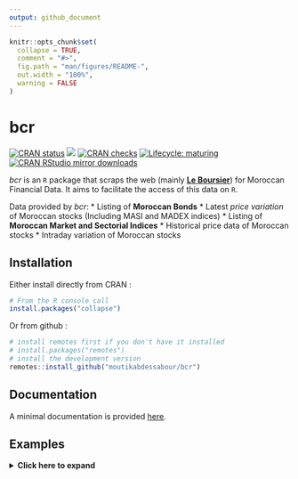 ```yaml
---
output: github_document
---
```


<!-- README.md is generated from README.Rmd. Please edit that file -->

```r
knitr::opts_chunk$set(
  collapse = TRUE,
  comment = "#>",
  fig.path = "man/figures/README-",
  out.width = "100%",
  warning = FALSE
)
```

# bcr

<!-- badges: start -->
[![CRAN status](https://www.r-pkg.org/badges/version/tidytable)](https://cran.r-project.org/package=bcr)
[![](https://img.shields.io/badge/dev%20-0.1.0-green.svg)](https://github.com/moutikabdessabour/bcr)
[![CRAN checks](https://cranchecks.info/badges/worst/bcr)](https://cran.r-project.org/web/checks/check_results_bcr.html)
[![Lifecycle: maturing](https://img.shields.io/badge/lifecycle-maturing-blue.svg)](https://www.tidyverse.org/lifecycle/#maturing)
[![CRAN RStudio mirror downloads](https://cranlogs.r-pkg.org/badges/last-month/bcr?color=grey)](https://moutikabdessabour.github.io/bcr/)
<!-- badges: end -->

*bcr* is an `R` package that scraps the web (mainly [**Le Boursier**](leboursier.ma)) for Moroccan Financial Data. It aims to facilitate the access of this data on `R`.

Data provided by *bcr*:
*  Listing of **Moroccan Bonds**
*  Latest *price variation* of Moroccan stocks (Including MASI and MADEX indices)
*  Listing of **Moroccan Market and Sectorial Indices**
*  Historical price data of Moroccan stocks
*  Intraday variation of Moroccan stocks


## Installation
Either install directly from CRAN :
```r
# From the R console call
install.packages("collapse")
```
Or from github :
```r
# install remotes first if you don't have it installed
# install.packages("remotes")
# install the development version
remotes::install_github("moutikabdessabour/bcr")
```
## Documentation
A minimal documentation is provided [here](moutikabdessabour.github.io/bcr/reference/index.html).

## Examples

<details>
  <summary><b><a style="cursor: pointer;">Click here to expand </a></b> </summary>
  
``` r
library(collapse)
data("iris")            # iris dataset in base R
v <- iris$Sepal.Length  # Vector
d <- num_vars(iris)     # Saving numeric variables (could also be a matrix, statistical functions are S3 generic)
g <- iris$Species       # Grouping variable (could also be a list of variables)

## Advanced Statistical Programming -----------------------------------------------------------------------------

# Simple (column-wise) statistics...
fmedian(v)                       # Vector
fsd(qM(d))                       # Matrix (qM is a faster as.matrix)
fmode(d)                         # data.frame
fmean(qM(d), drop = FALSE)       # Still a matrix
fmax(d, drop = FALSE)            # Still a data.frame

# Fast grouped and/or weighted statistics
w <- abs(rnorm(fnrow(iris)))
fmedian(d, w = w)                 # Simple weighted statistics
fnth(d, 0.75, g)                  # Grouped statistics (grouped third quartile)
fmedian(d, g, w)                  # Groupwise-weighted statistics
fsd(v, g, w)                      # Similarly for vectors
fmode(qM(d), g, w, ties = "max")  # Or matrices (grouped and weighted maximum mode) ...

# A fast set of data manipulation functions allows complex piped programming at high speeds
library(magrittr)                            # Pipe operators
iris %>% fgroup_by(Species) %>% fNdistinct   # Grouped distinct value counts
iris %>% fgroup_by(Species) %>% fmedian(w)   # Weighted group medians 
iris %>% add_vars(w) %>%                     # Adding weight vector to dataset
  fsubset(Sepal.Length < fmean(Sepal.Length), Species, Sepal.Width:w) %>% # Fast selecting and subsetting
  fgroup_by(Species) %>%                     # Grouping (efficiently creates a grouped tibble)
  fvar(w) %>%                                # Frequency-weighted group-variance, default (keep.w = TRUE)  
  roworder(sum.w)                            # also saves group weights in a column called 'sum.w'

# Can also use dplyr (but dplyr manipulation verbs are a lot slower)
library(dplyr)
iris %>% add_vars(w) %>% 
  filter(Sepal.Length < fmean(Sepal.Length)) %>% 
  select(Species, Sepal.Width:w) %>% 
  group_by(Species) %>% 
  fvar(w) %>% arrange(sum.w)

## Advanced Aggregation -----------------------------------------------------------------------------------------

collap(iris, Sepal.Length + Sepal.Width ~ Species, fmean)  # Simple aggregation using the mean..
collap(iris, ~ Species, list(fmean, fmedian, fmode))       # Multiple functions applied to each column
add_vars(iris) <- w                                        # Adding weights, return in long format..
collap(iris, ~ Species, list(fmean, fmedian, fmode), w = ~ w, return = "long")

# Generate some additional logical data
settransform(iris, AWMSL = Sepal.Length > fmedian(Sepal.Length, w = w), 
                   AWMSW = Sepal.Width > fmedian(Sepal.Width, w = w))

# Multi-type data aggregation: catFUN applies to all categorical columns (here AMWSW)
collap(iris, ~ Species + AWMSL, list(fmean, fmedian, fmode), 
       catFUN = fmode, w = ~ w, return = "long")

# Custom aggregation gives the greatest possible flexibility: directly mapping functions to columns
collap(iris, ~ Species + AWMSL, 
       custom = list(fmean = 2:3, fsd = 3:4, fmode = "AWMSL"), w = ~ w, 
       wFUN = list(fsum, fmin, fmax), # Here also aggregating the weight vector with 3 different functions
       keep.col.order = FALSE)        # Column order not maintained -> grouping and weight variables first

# Can also use grouped tibble: weighted median for numeric, weighted mode for categorical columns
iris %>% fgroup_by(Species, AWMSL) %>% collapg(fmedian, fmode, w = w)

## Advanced Transformations -------------------------------------------------------------------------------------

# All Fast Statistical Functions have a TRA argument, supporting 10 different replacing and sweeping operations
fmode(d, TRA = "replace")     # Replacing values with the mode
fsd(v, TRA = "/")             # dividing by the overall standard deviation (scaling)
fsum(d, TRA = "%")            # Computing percentages
fsd(d, g, TRA = "/")          # Grouped scaling
fmin(d, g, TRA = "-")         # Setting the minimum value in each species to 0
ffirst(d, g, TRA = "%%")      # Taking modulus of first value in each species
fmedian(d, g, w, "-")         # Groupwise centering by the weighted median
fnth(d, 0.95, g, w, "%")      # Expressing data in percentages of the weighted species-wise 95th percentile
fmode(d, g, w, "replace",     # Replacing data by the species-wise weighted minimum-mode
      ties = "min")

# TRA() can also be called directly to replace or sweep with a matching set of computed statistics
TRA(v, sd(v), "/")                       # Same as fsd(v, TRA = "/")
TRA(d, fmedian(d, g, w), "-", g)         # Same as fmedian(d, g, w, "-")
TRA(d, BY(d, g, quantile, 0.95), "%", g) # Same as fnth(d, 0.95, g, TRA = "%") (apart from quantile algorithm)

# For common uses, there are some faster and more advanced functions
fbetween(d, g)                           # Grouped averaging [same as fmean(d, g, TRA = "replace") but faster]
fwithin(d, g)                            # Grouped centering [same as fmean(d, g, TRA = "-") but faster]
fwithin(d, g, w)                         # Grouped and weighted centering [same as fmean(d, g, w, "-")]
fwithin(d, g, w, theta = 0.76)           # Quasi-centering i.e. d - theta*fbetween(d, g, w)
fwithin(d, g, w, mean = "overall.mean")  # Preserving the overall weighted mean of the data

fscale(d)                                # Scaling and centering (default mean = 0, sd = 1)
fscale(d, mean = 5, sd = 3)              # Custom scaling and centering
fscale(d, mean = FALSE, sd = 3)          # Mean preserving scaling
fscale(d, g, w)                          # Grouped and weighted scaling and centering
fscale(d, g, w, mean = "overall.mean",   # Setting group means to overall weighted mean,
       sd = "within.sd")                 # and group sd's to fsd(fwithin(d, g, w), w = w)

get_vars(iris, 1:2)                      # Use get_vars for fast selecting data.frame columns, gv is shortcut
fHDbetween(gv(iris, 1:2), gv(iris, 3:5)) # Linear prediction with factors and continuous covariates
fHDwithin(gv(iris, 1:2), gv(iris, 3:5))  # Linear partialling out factors and continuous covariates

# This again opens up new possibilities for data manipulation...
iris %>%  
  ftransform(ASWMSL = Sepal.Length > fmedian(Sepal.Length, Species, w, "replace")) %>%
  fgroup_by(ASWMSL) %>% collapg(w = w, keep.col.order = FALSE)

iris %>% fgroup_by(Species) %>% num_vars %>% fwithin(w)  # Weighted demeaning


## Time Series and Panel Series ---------------------------------------------------------------------------------

flag(AirPassengers, -1:3)                      # A sequence of lags and leads
EuStockMarkets %>%                             # A sequence of first and second seasonal differences
  fdiff(0:1 * frequency(.), 1:2)  
fdiff(EuStockMarkets, rho = 0.95)              # Quasi-difference [x - rho*flag(x)]
fdiff(EuStockMarkets, log = TRUE)              # Log-difference [log(x/flag(x))]
EuStockMarkets %>% fgrowth(c(1, frequency(.))) # Ordinary and seasonal growth rate
EuStockMarkets %>% fgrowth(logdiff = TRUE)     # Log-difference growth rate [log(x/flag(x))*100]

# Creating panel data
pdata <- EuStockMarkets %>% list(`A` = ., `B` = .) %>% 
         unlist2d(idcols = "Id", row.names = "Time")  

L(pdata, -1:3, ~Id, ~Time)                   # Sequence of fully identified panel-lags (L is operator for flag) 
pdata %>% fgroup_by(Id) %>% flag(-1:3, Time) # Same thing..

# collapse supports pseries and pdata.frame's, provided by the plm package
pdata <- plm::pdata.frame(pdata, index = c("Id", "Time"))         
L(pdata, -1:3)          # Same as above, ...
psacf(pdata)            # Multivariate panel-ACF
psmat(pdata) %>% plot   # 3D-array of time series from panel data + plotting

HDW(pdata)              # This projects out id and time fixed effects.. (HDW is operator for fHDwithin)
W(pdata, effect = "Id") # Only Id effects.. (W is operator for fwithin)

## List Processing ----------------------------------------------------------------------------------------------

# Some nested list of heterogenous data objects..
l <- list(a = qM(mtcars[1:8]),                                   # Matrix
          b = list(c = mtcars[4:11],                             # data.frame
                   d = list(e = mtcars[2:10], 
                            f = fsd(mtcars))))                   # Vector

ldepth(l)                       # List has 4 levels of nesting (considering that mtcars is a data.frame)
is.unlistable(l)                # Can be unlisted
has_elem(l, "f")                # Contains an element by the name of "f"
has_elem(l, is.matrix)          # Contains a matrix

get_elem(l, "f")                # Recursive extraction of elements..
get_elem(l, c("c","f"))         
get_elem(l, c("c","f"), keep.tree = TRUE)
unlist2d(l, row.names = TRUE)   # Intelligent recursive row-binding to data.frame   
rapply2d(l, fmean) %>% unlist2d # Taking the mean of all elements and repeating

# Application: extracting and tidying results from (potentially nested) lists of model objects
list(mod1 = lm(mpg ~ carb, mtcars), 
     mod2 = lm(mpg ~ carb + hp, mtcars)) %>%
  lapply(summary) %>% 
  get_elem("coef", regex = TRUE) %>%   # Regular expression search and extraction
  unlist2d(idcols = "Model", row.names = "Predictor")

## Summary Statistics -------------------------------------------------------------------------------------------

irisNA <- na_insert(iris, prop = 0.15)  # Randmonly set 15% missing
fNobs(irisNA)                           # Observation count
pwNobs(irisNA)                          # Pairwise observation count
fNobs(irisNA, g)                        # Grouped observation count
fNdistinct(irisNA)                      # Same with distinct values... (default na.rm = TRUE skips NA's)
fNdistinct(irisNA, g)  

descr(iris)                                   # Detailed statistical description of data

varying(iris, ~ Species)                      # Show which variables vary within Species
varying(pdata)                                # Which are time-varying ? 
qsu(iris, w = ~ w)                            # Fast (one-pass) summary (with weights)
qsu(iris, ~ Species, w = ~ w, higher = TRUE)  # Grouped summary + higher moments
qsu(pdata, higher = TRUE)                     # Panel-data summary (between and within entities)
pwcor(num_vars(irisNA), N = TRUE, P = TRUE)   # Pairwise correlations with p-value and observations
pwcor(W(pdata, keep.ids = FALSE), P = TRUE)   # Within-correlations

```

</details>
<p> </p>


